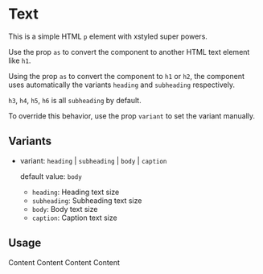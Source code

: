 


<Meta title='Components/Text' />

# Text

This is a simple HTML `p` element with xstyled super powers.

Use the prop `as` to convert the component to another HTML text element like `h1`.

Using the prop `as` to convert the component to `h1` or `h2`, the component uses
automatically the variants `heading` and `subheading` respectively.

`h3`, `h4`, `h5`, `h6` is all `subheading` by default.

To override this behavior, use the prop `variant` to set the variant manually.

## Variants

- variant: `heading` | `subheading` | `body` | `caption`

  default value: `body`

  - `heading`: Heading text size
  - `subheading`: Subheading text size
  - `body`: Body text size
  - `caption`: Caption text size

## Usage

<Canvas>
  <Text as='h1'>Content</Text>
</Canvas>

<Canvas>
  <Text variant='subheading'>Content</Text>
</Canvas>

<Canvas>
  <Text variant='body'>Content</Text>
</Canvas>

<Canvas>
  <Text variant='caption'>Content</Text>
</Canvas>
